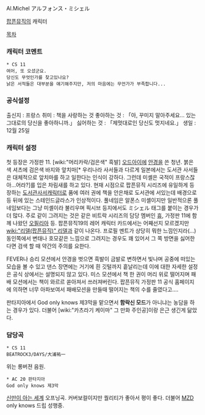 Al.Michel
アルフォンス・ミシェル

[[팝픈뮤직]]의 캐릭터

[[목차]]
=== 캐릭터 코멘트 ===
 * CS 11  
 여어, 또 오셨군요.
 당신도 무엇인가를 찾고있나요?
 낡은 서적들은 대부분을 얘기해주지만, 저의 마음에는 무언가가 부족합니다...

=== 공식설정 ===
출신지 : 프랑스
취미 : 책을 사랑하는 것
좋아하는 것 : 「아, 꾸미지 말아주세요... 있는 그대로의 당신을 좋아하니까.」
싫어하는 것 : 「제멋대로인 당신도 멋지네요.」
생일 : 12월 25일

=== 캐릭터 설정 ===
첫 등장은 가정판 11.
[wiki:"머리카락/검은색" 흑발] [[오드아이]]에 [[안경]]을 쓴 청년.
붉은 색 셔츠에 검은색 바지와 앞치마[* 우리나라 사서들과 다르게 일본에서는 도서관 사서들은 대체적으로 앞치마를 하고 일한다는 인식이 강하다. 그런데 미셸은 국적이 프랑스잖아...어라?]를 입은 차림새를 하고 있다.
현재 시점으로 팝픈뮤직 시리즈에 유일하게 등장하는 [[도서관]][[사서]]캐릭터로 품에 여러 권에 책을 안은채로 도서관에 서있는데 배경으로 등 뒤에 있는 스테인드글라스가 인상적이다. 
풀네임은 알폰스 미셸이지만 일반적으론 풀네임보다는 그냥 미셸이라 불리우며 픽시브 등지에서도 ミシェル 태그를 붙이는 경우가 더 많다.
주로 같이 그려지는 것은 같은 비트락 시리즈의 담당 멤버인 [[휴]], 가정판 11에 함께 나왔던 [[오필리아]] 등. 팝픈뮤직19의 레어 캐릭터 카드에서는 어째선지 모르겠지만 [[wiki:"리델(팝픈뮤직)" 리델]]과 같이 나온다.
프로필 멘트가 상당히 뭐한 느낌인지라(...) 동인쪽에서 변태나 호모같은 느낌으로 그려지는 경우도 꽤 있어서 그 쪽 방면을 싫어한다면 검색 할 때 약간의 주의를 요한다. 

FEVER나 승리 모션에서 안경을 벗으면 흑발이 금발로 변하면서 빛나며 공중에 떠있는 모습을 볼 수 있고 댄스 장면에는 거기에 흰 깃털까지 흩날리는데 이에 대한 자세한 설정은 공식 상에서는 설명되지 않고 있다. 
미스 모션에서 책 한 권이 머리 위로 떨어지며 패배 모션에서는 책이 와르르 쏟아져서 쓰러져버린다. 팝픈뮤직 가정판 11 공식 홈페이지에 의하면 너무 아파보여서 패배모션을 만들때 떨어지는 책의 수를 줄였다고....

판타지아에서 God only knows 제3막을 맡으면서 '''함락신 모드'''가 아니냐는 농담을 하는 경우가 있다.
더불어 [wiki:"카츠라기 케이마" 그 만화 주인공]이랑 은근 생긴게 닮았다.


=== 담당곡 ===
 * CS 11
 BEATROCK3/DAYS/大浦祐一
{{{#!html
<object style="height: 390px; width: 640px"><param name="movie" value="http://www.youtube.com/v/m0Ts9f6TuGU?version=3&feature=player_detailpage"><param name="allowFullScreen" value="true"><param name="allowScriptAccess" value="always"><embed src="http://www.youtube.com/v/m0Ts9f6TuGU?version=3&feature=player_detailpage" type="application/x-shockwave-flash" allowfullscreen="true" allowScriptAccess="always" width="640" height="360"></object>}}}
위는 롱버젼 음원.

 * AC 20 판타지아
 God only knows 제3막
[[신만이 아는 세계]] 오프닝곡. 커버보컬이지만 퀄리티가 좋아서 평이 좋다.
더불어 [[MZD]] only knows 드립 성행중.
